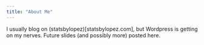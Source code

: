 ```yaml
---
title: "About Me"
---
```


I usually blog on (statsbylopez)[statsbylopez.com], but Wordpress is getting on my nerves. Future slides (and possibly more) posted here.